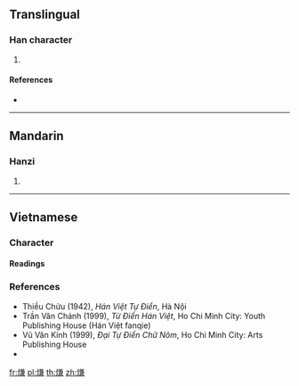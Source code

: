 {{character info/new}}
==Translingual==

===Han character===
{{Han char|rn=86|rad=火|as=10|sn=14|four=|canj=FTXC}}

# {{defn|Han|sort=火10}}

====References====
* {{Han ref|kx=0679.200|dkj=19303|dj=1091.060|hdz=32223.160|uh=7191|ud=29073}}

----

==Mandarin==

===Hanzi===
{{cmn-hanzi|pin=[[lián]] ([[lian2]])|wg=lien<sup>2</sup>}}

# {{defn|lang=cmn|sort=火10}}

----

==Vietnamese==

===Character===
{{rfc-header|Character|lang=vi}}

====Readings====
{{vi-readings|hanviet=liêm, khiêm|phienthiet=勒兼 lặc kiêm, 苦兼 khổ kiêm|nom=rim|rs=火10}}

===References===
* Thiều Chửu (1942), ''Hán Việt Tự Điển'', Hà Nội
* Trần Văn Chánh (1999), ''Từ Điển Hán Việt'', Ho Chi Minh City: Youth Publishing House (Hán Việt fanqie)
* Vũ Văn Kính (1999), ''Đại Tự Điển Chữ Nôm'', Ho Chi Minh City: Arts Publishing House
* {{R:WinVNKey:Lê Sơn Thanh}}

[[fr:熑]]
[[pl:熑]]
[[th:熑]]
[[zh:熑]]